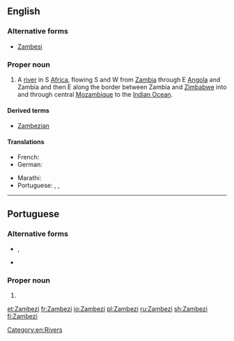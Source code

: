 {{also|Zambézi}}
==English==
{{wikipedia}}

===Alternative forms===
* [[Zambesi]]

===Proper noun===
{{en-proper noun}}

# A [[river]] in S [[Africa]], flowing S and W from [[Zambia]] through E [[Angola]] and Zambia and then E along the border between Zambia and [[Zimbabwe]] into and through central [[Mozambique]] to the [[Indian Ocean]].

====Derived terms====
* [[Zambezian]]

====Translations====
{{trans-top|African river}}
* French: {{t+|fr|Zambèze|m}}
* German: {{t|de|Sambesi|m}}
{{trans-mid}}
* Marathi: {{t|mr|जाम्बेजी|f|tr=zāmbezī|sc=Deva}}
* Portuguese: {{t|pt|Zambezi|m}}, {{t|pt|Zambézi|m}}, {{t|pt|Zambeze|m}}
{{trans-bottom}}

[[Category:en:Rivers]]

----

==Portuguese==

===Alternative forms===
* {{l|pt|Zambézi}}, {{l|pt|Zambeze}}
* {{l|pt|Zambese}} {{qualifier|obsolete}}

===Proper noun===
{{pt-proper noun|m}}

# {{place|pt|river|in southern|continent/Africa|t1=Zambezi}}

[[et:Zambezi]]
[[fr:Zambezi]]
[[io:Zambezi]]
[[pl:Zambezi]]
[[ru:Zambezi]]
[[sh:Zambezi]]
[[fi:Zambezi]]